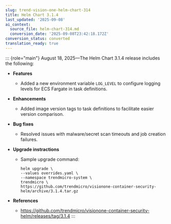 ```yaml
---
slug: trend-vision-one-helm-chart-314
title: Helm Chart 3.1.4
last_updated: '2025-09-08'
ai_context:
  source_file: helm-chart-314.md
  conversion_date: '2025-09-08T23:42:18.172Z'
conversion_status: converted
translation_ready: true
---
```


::: {role="main"}
August 18, 2025—The Helm Chart 3.1.4 release includes the following:

- **Features**

  - Added a new environment variable `LOG_LEVEL` to configure logging levels for ECS Fargate in task definitions.

- **Enhancements**

  - Added image version tags to task definitions to facilitate easier version comparison.

- **Bug fixes**

  - Resolved issues with malware/secret scan timeouts and job creation failures.

- **Upgrade instractions**

  - Sample upgrade command:

    ``` codeblock
    helm upgrade \
    --values overrides.yaml \
    --namespace trendmicro-system \
    trendmicro \
    https://github.com/trendmicro/visionone-container-security-helm/archive/3.1.4.tar.gz
    ```

- **References**

  - <https://github.com/trendmicro/visionone-container-security-helm/releases/tag/3.1.4>
:::
